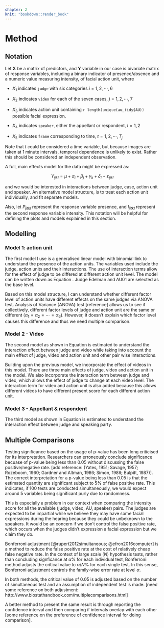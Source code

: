 ```yaml
---
chapter: 2
knit: "bookdown::render_book"
---
```


# Method

## Notation

Let $\mathbf{X}$ be a matrix of predictors, and $\mathbf{Y}$ variable in our case is bivariate matrix of response variables, including a binary indicator of presence/absence and a numeric value measuring intensity, of facial action unit, where 

- $X_1$ indicates `judge` with six categories $i = 1,2, \cdots, 6$

- $X_2$ indicates `video` for each of the seven cases, $j = 1,2, \cdots, 7$

- $X_3$ indicates action unit containing `r length(unique(au_tidy$AU))` possible facial expression.  

- $X_4$ indicates `speaker`, either the appellant or respondent, $l=1,2$

- $X_5$ indicates `frame` corresponding to time, $t = 1,2, \cdots, T_j$

Note that $t$ could be considered a time variable, but because images are taken at 1 minute intervals, temporal dependence is unlikely to exist. Rather this should be considered an independent observation. 

A full, main effects model for the data might be expressed as:

$$Y_{ijkl} = \mu + \alpha_i + \beta_j + \gamma_k + \delta_l + \varepsilon_{ijkl}$$ 

\noindent and we would be interested in interactions between judge, case, action unit and speaker. An alternative model structure, is to treat each action unit individually, and fit separate models. 

Also, let $P_{jitkl}$ represent the response variable presence, and $I_{jitkl}$ represent the second response variable intensity. This notation will be helpful for defining the plots and models explained in this section.

## Modelling

### Model 1: action unit

The first model I use is a generalised linear model with binomial link to understand the presence of the action units. The variables used include the judge, action units and their interactions. The use of interaction terms allow for the effect of judge to be differed at different action unit level. The model can be written down as Equation \ref{eq:judge_au}. Judge Edelman and AU01 are selected as the base level. 


\begin{equation}\label{eq:judge_au}
P_{ik} = \mu + \alpha_i + \gamma_k + (\alpha\gamma)_{ik}
\end{equation}

Based on this model structure, I can understand whether different factor level of action units have different effects on the same judges via ANOVA test. Analysis of Variance (ANOVA) test [reference] allows us to see if collectively, different factor levels of judge and action unit are the same or different ($\alpha_1 = \alpha_2 = \cdots = \alpha_6$). However, it doesn't explain which factor level causes this difference and thus we need multiple comparison. 


### Model 2 - Video

The second model as shown in Equation \ref{eq:judge_video} is estimated to understand the interaction effect between judge and video while taking into account the main effect of judge, video and action unit and other pair wise interactions. 

\begin{equation}\label{eq:judge_video}
P_{ijk} = \mu + \alpha_i + \beta_j +\gamma_k + (\alpha\beta)_{ij} + (\alpha\gamma)_{ik} + (\beta\gamma)_{jk}
\end{equation}

Building upon the previous model, we incorporate the effect of videos in this model. There are three main effects of judge, video and action unit in the model.  We also incorporate the interaction term between judge and video, which allows the effect of judge to change at each video level. The interaction term for video and action unit is also added because this allows different videos to have different present score for each different action unit. 

### Model 3 - Appellant & respondent

The third model as shown in Equation \ref{eq:judge_speaker} is estimated to understand the interaction effect between judge and speaking party. 

\begin{equation}\label{eq:judge_speaker}
P_{ijkl} = \mu + \alpha_i + \beta_j +\gamma_k + \delta_l + (\alpha\beta)_{ij} + (\alpha\gamma)_{ik} + (\beta\gamma)_{jk} + (\alpha\delta)_{il}
\end{equation}

## Multiple Comparisons 

<!-- [may be go to discussion???]Rather than doing *one* hypothesis testing on if two statistics are (significantly) different or not, we are interested comparing if multiple statistics under the same family are the same or different. Under the first model, the family is each action unit, that is, we want to compare that for the same judge, whether the percentage of appearance of action units are the same or different.  P-value and confidence interval are both tools for quantifying uncertainty of estimation. However, in the context of multiple comparison, adjustment need to be made for thesis statistics to be meaningful.  -->

Testing significance based on the usage of p-value has been long criticised for its interpretation. Researchers can erroneously conclude significance becuase of p-value being less than 0.05 without discussing the false positive/negative rate. [add reference: (Yates, 1951; Savage, 1957; Rozeboom, 1960; Gardner and Altman, 1986; Simon, 1986; Bulpitt, 1987)]. The correct interpretation for a p-value being less than 0.05 is that the estimated quantity are significant subject to 5% of false positive rate. This indicates,
if 100 tests are conducted simultaneously, we would expect around 5 variables being significant purly due to randomness. 

This is especially a problem in our context when comparing the intensity score for all the available (judge, video, AU, speaker) pairs.  The judges are expected to be impartial while we believe they may have some facial expressions during the hearing because they could be unbeknown to the speakers. It would be an concern if we don't control the false positive rate, which occurs when the judges didn't expression a facial expression but we claim they do. 




Bonferroni adjustment [@rupert2012simultaneous; @efron2016computer] is a method to reduce the false positive rate at the cost of relatively cheap false negative rate. In the context of large scale ($N$) hypothesis tests, rather than concluding signficance at $\alpha$% for each individual test, Bonferroni method adjusts the critical value to $\alpha/N$% for each single test. In this sense, Bonferroni adjustment controls the family-wise error rate at level $\alpha$. 



In both methods, the critical value of 0.05 is adjusted based on the number of simultaneous test and an assumption of independent test is made. <!-- For example, say there are 100 mean need to be compared, for us to conclude a particular mean is significant, we need a p-value to be less than the adjusted critical value: `0.05/100` (0.05/100) - maybe we dont need this for example.  -->[need some reference on both adjustment: http://www.biostathandbook.com/multiplecomparisons.html] 

A better method to present the same result is through reporting the confidence interval and then comparing if intervals overlap with each other [some reference on the preference of confidence interval for doing comparison]. 


